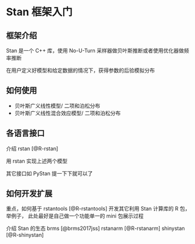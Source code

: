 # Stan 框架入门 {#stan}

## 框架介绍

Stan 是一个 C++ 库，使用 No-U-Turn 采样器做贝叶斯推断或者使用优化器做频率推断

在用户定义好模型和给定数据的情况下，获得参数的后验模拟分布


## 如何使用

- 贝叶斯广义线性模型/ 二项和泊松分布
- 贝叶斯广义线性混合效应模型/ 二项和泊松分布


## 各语言接口

介绍 rstan [@R-rstan]

用 rstan 实现上述两个模型

其它接口如 PyStan 提一下下就可以了

## 如何开发扩展

重点，如何基于 rstantools [@R-rstantools] 开发其它利用 Stan 计算库的 R 包，举例子，
此处最好是自己做一个功能单一的 mini 包展示过程


介绍 Stan 的生态 brms [@brms2017jss] rstanarm [@R-rstanarm] shinystan [@R-shinystan]



